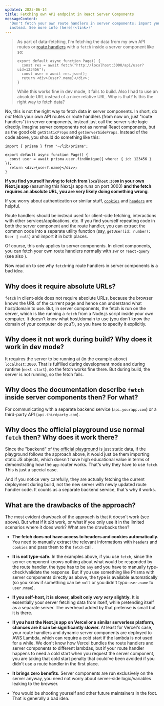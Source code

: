 ```yaml
---
updated: 2023-06-14
title: Fetching own API endpoint in React Server Components
messageContent:
  "Don't fetch your own route handlers in server components; import your server-side logic directly
  instead. See more info [here](<link>)"
---
```


> As part of data-fetching, I'm fetching the data from my own API routes or
> [route handlers](https://nextjs.org/docs/app/building-your-application/routing/router-handlers)
> with a `fetch` inside a server component like so:
>
> ```tsx
> export default async function Page() {
>   const res = await fetch("http://localhost:3000/api/user?uid=123456");
>   const user = await res.json();
>   return <div>{user?.name}</div>;
> }
> ```
>
> While this works fine in dev mode, it fails to build. Also I had to use an absolute URL instead of
> a nicer relative URL. Why is that? Is this the right way to fetch data?

No, this is not the right way to fetch data in server components. In short, do _not_ fetch your own
API routes or route handlers (from now on, just "route handlers") in server components, instead just
call the server-side logic directly. Imagine server components not as normal React components, but
as the good old `getStaticProps` and `getServerSideProps`. Instead of the code above, you should do
something like this:

```tsx
import { prisma } from "~/lib/prisma";

export default async function Page() {
  const user = await prisma.user.findUnique({ where: { id: 123456 } });
  return <div>{user?.name}</div>;
}
```

**If you find yourself having to fetch from `localhost:3000` in your own Next.js app** (assuming
this Next.js app runs on port 3000) **and the fetch requires an absolute URL, you are very likely
doing something wrong**.

If you worry about authentication or similar stuff,
[`cookies`](https://nextjs.org/docs/app/api-reference/functions/cookies) and
[`headers`](https://nextjs.org/docs/app/api-reference/functions/headers) are helpful.

Route handlers should be instead used for client-side fetching, interactions with other
services/applications, etc. If you find yourself repeating code in both the server component and the
route handler, you can extract the common code into a separate utility function (say,
`getUser(id: number): User | null`) and import it in both places.

Of course, this only applies to server components. In client components, you can fetch your own
route handlers normally with `swr` or `react-query` (see also
<Question id="when-is-a-component-a-client-component-in-the-app-router" />).

Now read on to see why `fetch`-ing route handlers in server components is a bad idea.

## Why does it require absolute URLs?

`fetch` in client-side does not require absolute URLs, because the browser knows the URL of the
current page and hence can understand what host/domain to use. But, in server components, the fetch
is run on the server, which is like running a `fetch` from a Node.js script inside your own
computer. It doesn't know what host/domain to use (you don't know the domain of your computer do
you?), so you have to specify it explicitly.

## Why does it not work during build? Why does it work in dev mode?

It requires the server to be running at (in the example above) `localhost:3000`. That is fulfilled
during development mode and during runtime (`next start`), so the fetch works fine there. But during
build, the server is not running, so the fetch fails.

## Why does the documentation describe `fetch` inside server components then? For what?

For communicating with a separate backend service (`api.yourapp.com`) or a third-party API
(`api.thirdparty.com`).

## Why does the official playground use normal `fetch` then? Why does it work there?

Since the "backend" of [the official playground](https://github.com/vercel/app-playground) is just
static data, if the playground follows the approach above, it would just be them importing static JS
objects, which doesn't have high educational value in terms of demonstrating how the `app` router
works. That's why they have to use `fetch`. This is just a special case.

And if you notice very carefully, they are actually fetching the current deployment during build,
not the new server with newly updated route handler code. It counts as a separate backend service,
that's why it works.

## What are the drawbacks of the approach?

The most evident drawback of the approach is that it doesn't work (see above). But what if it _did_
work, or what if you only use it in the limited scenarios where it does work? What are the drawbacks
then?

- **The fetch does not have access to headers and cookies automatically.** You need to manually
  extract the relevant informations with `headers` and `cookies` and pass them to the `fetch` call.

- **It is not type-safe.** In the examples above, if you use `fetch`, since the server component
  knows nothing about what would be responded by the route handler, the type has to be `any` and you
  have to manually type-check/validate the response. But if you use something like Prisma with
  server components directly as above, the type is available automatically (so you know if something
  can be `null` or you didn't typo `user.name` to `user.nmae`).

- **If you self-host, it is slower, albeit only _very very_ slightly.** It is essentially your
  server fetching data from itself, while pretending itself as a separate server. The overhead added
  by that pretense is small but it is there.

- **If you host the Next.js app on Vercel or a similar serverless platform, chances are it can be
  significantly slower.** At least for Vercel's case, your route handlers and dynamic server
  components are deployed to AWS Lambda, which can require a cold start if the lambda is not used
  for a while. We don't know how Vercel bundles the route handlers and server components to
  different lambdas, but if your route handler happens to need a cold start when you request the
  server component, you are taking that cold start penalty that could've been avoided if you didn't
  use a route handler in the first place.

- **It brings zero benefits.** Server components are run exclusively on the server anyway, you need
  not worry about server-side logic/variables leaking to the browser.

- You would be shooting yourself and other future maintainers in the foot. That is generally a bad
  idea.
